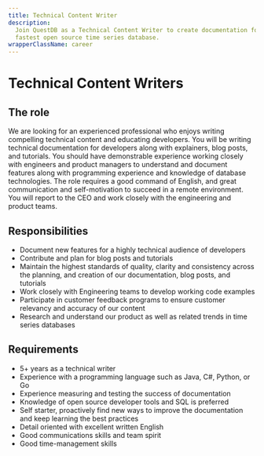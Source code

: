 ```yaml
---
title: Technical Content Writer
description:
  Join QuestDB as a Technical Content Writer to create documentation for the
  fastest open source time series database.
wrapperClassName: career
---
```



<h1>Technical Content Writers</h1>

<AboutQuestdb />

<h2>The role</h2>
We are looking for an experienced professional who enjoys writing compelling technical content and educating developers. You will be writing technical documentation for developers along with explainers, blog posts, and tutorials. You should have demonstrable experience working closely with engineers and product managers to understand and document features along with programming experience and knowledge of database technologies. The role requires a good command of English, and great communication and self-motivation to succeed in a remote environment. You will report to the CEO and work closely with the engineering and product teams.

<h2>Responsibilities</h2>

- Document new features for a highly technical audience of developers
- Contribute and plan for blog posts and tutorials
- Maintain the highest standards of quality, clarity and consistency across the planning, and creation of our documentation, blog posts, and tutorials
- Work closely with Engineering teams to develop working code examples
- Participate in customer feedback programs to ensure customer relevancy and accuracy of our content
- Research and understand our product as well as related trends in time series databases


<h2>Requirements</h2>

- 5+ years as a technical writer
- Experience with a programming language such as Java, C#, Python, or Go
- Experience measuring and testing the success of documentation
- Knowledge of open source developer tools and SQL is preferred
- Self starter, proactively find new ways to improve the documentation and keep learning the best practices
- Detail oriented with excellent written English
- Good communications skills and team spirit
- Good time-management skills


<WhatWeOffer />

<WorkingAtQuestdb />

<CareerButton
  title="Technical Content Writers"
  bambooUrl="https://questdb.bamboohr.com/jobs/view.php?id=27&source=aWQ9MTM%3D"
/>
